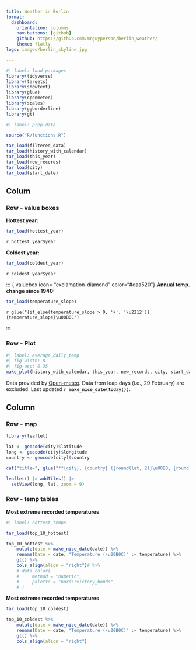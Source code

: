 ```yaml
---
title: Weather in Berlin
format: 
  dashboard:
    orientation: columns
    nav-buttons: [github]
    github: https://github.com/mrguyperson/berlin_weather/
    theme: flatly
logo: images/berlin_skyline.jpg

---
```


```r
#| label: load-packages
library(tidyverse)
library(targets)
library(showtext)
library(glue)
library(openmeteo)
library(scales)
library(ggborderline)
library(gt)
```


```r
#| label: prep-data

source("R/functions.R")

tar_load(filtered_data)
tar_load(history_with_calendar)
tar_load(this_year)
tar_load(new_records)
tar_load(city)
tar_load(start_date)


```

## Colum {width="80%"}

### Row - value boxes {height="20%"}
::: {.valuebox icon="fire" color="#d7191c"}
**Hottest year:**
```r
tar_load(hottest_year)
```

`r hottest_year$year`

:::

::: {.valuebox icon="thermometer-snow" color="#2c7bb6"}
**Coldest year:**
```r
tar_load(coldest_year)
```

`r coldest_year$year`

:::

::: {.valuebox icon= "exclamation-diamond" color="#daa520"}
**Annual temp. change since 1940:**

```r
tar_load(temperature_slope)
```


`r glue("{if_else(temperature_slope > 0, '+', '\u2212')}{temperature_slope}\u00B0C")`

:::

### Row - Plot {height="80%"}

::: {.card title="**Average daily temperatures in Berlin since 1 Jan, 1940**"}


```r
#| label: average_daily_temp
#| fig-width: 8
#| fig-asp: 0.35
make_plot(history_with_calendar, this_year, new_records, city, start_date, today())
```
Data provided by [Open-meteo](https://open-meteo.com/).
Data from leap days (i.e., 29 February) are excluded.
Last updated **`r make_nice_date(today())`**.

:::

## Column

### Row - map
``` r
library(leaflet)

lat <- geocode(city)$latitude
long <- geocode(city)$longitude
country <- geocode(city)$country

cat("title=", glue("**{city}, {country} ({round(lat, 2)}\u00B0, {round(long,2)}\u00B0)**"))

leaflet() |> addTiles() |> 
  setView(long, lat, zoom = 9)
```

### Row - temp tables {.tabset height="60%"}

::: {.card title="10 hottest"}
**Most extreme recorded temperatures**
``` r
#| label: hottest_temps

tar_load(top_10_hottest)

top_10_hottest %>%
    mutate(date = make_nice_date(date)) %>%
    rename(Date = date, "Temperature (\u00B0C)" := temperature) %>%
    gt() %>%
    cols_align(align = "right")# %>%
    # data_color(
    #     method = "numeric",
    #     palette = "nord::victory_bonds"
    # )


```

:::

::: {.card title="10 coldest"}
**Most extreme recorded temperatures**
```r

tar_load(top_10_coldest)

top_10_coldest %>%
    mutate(date = make_nice_date(date)) %>%
    rename(Date = date, "Temperature (\u00B0C)" := temperature) %>%
    gt() %>%
    cols_align(align = "right")

```

:::